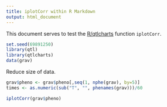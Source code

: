 ```yaml
---
title: iplotCorr within R Markdown
output: html_document
---
```


This document serves to test the
[R/qtlcharts](http://kbroman.org/qtlcharts) function `iplotCorr`.

```r
set.seed(69891250)
library(qtl)
library(qtlcharts)
data(grav)
```

Reduce size of data.

```r
grav$pheno <- grav$pheno[,seq(1, nphe(grav), by=5)]
times <- as.numeric(sub("T", "", phenames(grav)))/60
```


```r
iplotCorr(grav$pheno)
```

